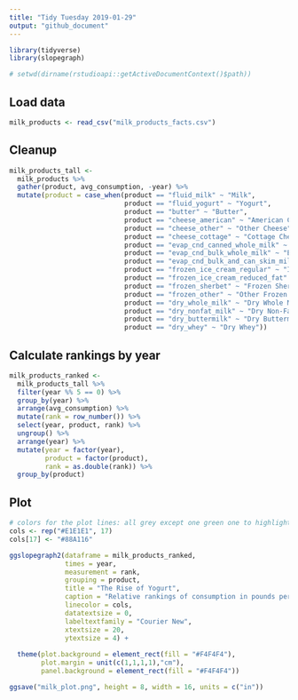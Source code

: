```yaml
---
title: "Tidy Tuesday 2019-01-29"
output: "github_document"
---
```


```r

library(tidyverse)
library(slopegraph)

# setwd(dirname(rstudioapi::getActiveDocumentContext()$path))

```

## Load data
```r

milk_products <- read_csv("milk_products_facts.csv")

```

## Cleanup
```r

milk_products_tall <- 
  milk_products %>%
  gather(product, avg_consumption, -year) %>%
  mutate(product = case_when(product == "fluid_milk" ~ "Milk",
                             product == "fluid_yogurt" ~ "Yogurt",
                             product == "butter" ~ "Butter",
                             product == "cheese_american" ~ "American Cheese",
                             product == "cheese_other" ~ "Other Cheese",
                             product == "cheese_cottage" ~ "Cottage Cheese",
                             product == "evap_cnd_canned_whole_milk" ~ "Evaporated Whole Milk",
                             product == "evap_cnd_bulk_whole_milk" ~ "Evaporated Bulk Whole Milk",
                             product == "evap_cnd_bulk_and_can_skim_milk" ~ "Evaporated Skim Milk",
                             product == "frozen_ice_cream_regular" ~ "Ice Cream",
                             product == "frozen_ice_cream_reduced_fat" ~ "Reduced Fat Ice Cream",
                             product == "frozen_sherbet" ~ "Frozen Sherbet",
                             product == "frozen_other" ~ "Other Frozen Milk",
                             product == "dry_whole_milk" ~ "Dry Whole Milk",
                             product == "dry_nonfat_milk" ~ "Dry Non-Fat Milk",
                             product == "dry_buttermilk" ~ "Dry Buttermilk",
                             product == "dry_whey" ~ "Dry Whey"))

```

## Calculate rankings by year
```r

milk_products_ranked <- 
  milk_products_tall %>%
  filter(year %% 5 == 0) %>%
  group_by(year) %>%
  arrange(avg_consumption) %>%
  mutate(rank = row_number()) %>%
  select(year, product, rank) %>%
  ungroup() %>%
  arrange(year) %>%
  mutate(year = factor(year),
         product = factor(product),
         rank = as.double(rank)) %>%
  group_by(product)

```

## Plot
```r
            
# colors for the plot lines: all grey except one green one to highlight yogurt      
cols <- rep("#E1E1E1", 17)
cols[17] <- "#88A116"

ggslopegraph2(dataframe = milk_products_ranked, 
              times = year, 
              measurement = rank, 
              grouping = product,
              title = "The Rise of Yogurt",
              caption = "Relative rankings of consumption in pounds per person\n Source: USDA",
              linecolor = cols,
              datatextsize = 0,
              labeltextfamily = "Courier New",
              xtextsize = 20,
              ytextsize = 4) +
  
  theme(plot.background = element_rect(fill = "#F4F4F4"),
        plot.margin = unit(c(1,1,1,1),"cm"),
        panel.background = element_rect(fill = "#F4F4F4"))

ggsave("milk_plot.png", height = 8, width = 16, units = c("in"))

```




